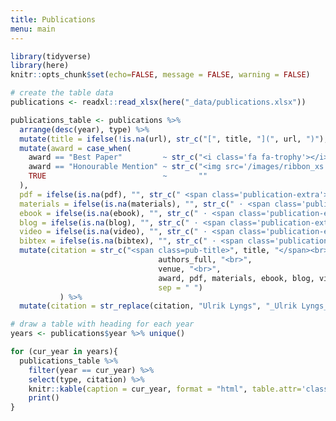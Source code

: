 ```yaml
---
title: Publications
menu: main
---
```


```r
library(tidyverse)
library(here)
knitr::opts_chunk$set(echo=FALSE, message = FALSE, warning = FALSE)
```

<div class="row publications-page">

<div class="col-sm-2"></div>

<div class="col-sm-9">
```r
# create the table data
publications <- readxl::read_xlsx(here("_data/publications.xlsx"))

publications_table <- publications %>%
  arrange(desc(year), type) %>%
  mutate(title = ifelse(!is.na(url), str_c("[", title, "](", url, ")"), title)) %>% #turn title into link
  mutate(award = case_when(
    award == "Best Paper"         ~ str_c("<i class='fa fa-trophy'></i><em> ", award, "</em> ·"),
    award == "Honourable Mention" ~ str_c("<img src='/images/ribbon_xs.png' style='height: 1em;'><em> ", award, "</em> ·"),
    TRUE                          ~       ""
  ),
  pdf = ifelse(is.na(pdf), "", str_c(" <span class='publication-extra'>[pdf](", pdf, ")</span>")),
  materials = ifelse(is.na(materials), "", str_c(" · <span class='publication-extra'>[materials](", materials, ")</span>")),
  ebook = ifelse(is.na(ebook), "", str_c(" · <span class='publication-extra'>[e-book](", ebook, ")</span>")),
  blog = ifelse(is.na(blog), "", str_c(" · <span class='publication-extra'>[blog](", blog, ")</span>")),
  video = ifelse(is.na(video), "", str_c(" · <span class='publication-extra'>[video](", video, ")</span>")),
  bibtex = ifelse(is.na(bibtex), "", str_c(" · <span class='publication-extra'>[bibtex](", bibtex, ")</span>"))) %>% 
  mutate(citation = str_c("<span class=pub-title>", title, "</span><br>", 
                                 authors_full, "<br>",
                                 venue, "<br>",
                                 award, pdf, materials, ebook, blog, video, bibtex,
                                 sep = " ")
           ) %>%          
  mutate(citation = str_replace(citation, "Ulrik Lyngs", "_Ulrik Lyngs_")) # make my name bold
```

```r
# draw a table with heading for each year
years <- publications$year %>% unique()

for (cur_year in years){
  publications_table %>% 
    filter(year == cur_year) %>% 
    select(type, citation) %>%
    knitr::kable(caption = cur_year, format = "html", table.attr='class="table-responsive"', escape = FALSE) %>%
    print()
}
```
</div>

<div class="col-sm-1"></div>

<!-- close publications page --> 
</div>